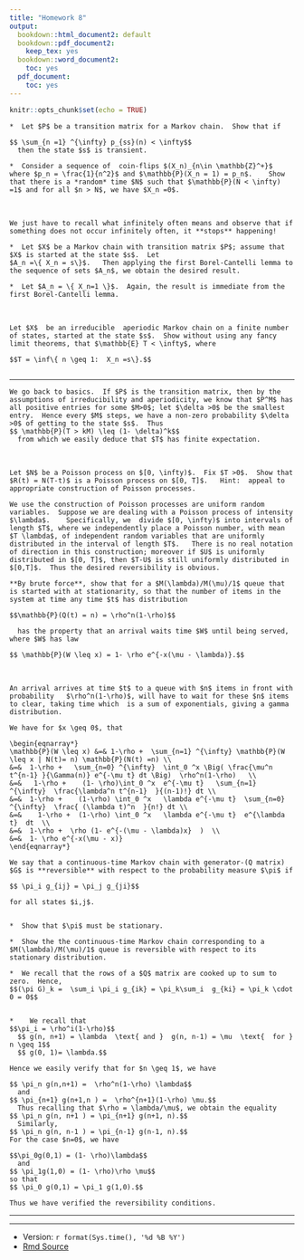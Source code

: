 ```yaml
---
title: "Homework 8"
output:
  bookdown::html_document2: default
  bookdown::pdf_document2:
    keep_tex: yes
  bookdown::word_document2:
    toc: yes
  pdf_document:
    toc: yes
---
```



```r
knitr::opts_chunk$set(echo = TRUE)
```


```exercise


*  Let $P$ be a transition matrix for a Markov chain.  Show that if 

$$ \sum_{n =1} ^{\infty} p_{ss}(n) < \infty$$
  then the state $s$ is transient.

*  Consider a sequence of  coin-flips $(X_n)_{n\in \mathbb{Z}^+}$ where $p_n = \frac{1}{n^2}$ and $\mathbb{P}(X_n = 1) = p_n$.    Show that there is a *random* time $N$ such that $\mathbb{P}(N < \infty) =1$ and for all $n > N$, we have $X_n =0$.  

```

<br>

```solution


We just have to recall what infinitely often means and observe that if something does not occur infinitely often, it **stops** happening!

*  Let $X$ be a Markov chain with transition matrix $P$; assume that $X$ is started at the state $s$.  Let 
$A_n =\{ X_n = s\}$.   Then applying the first Borel-Cantelli lemma to the sequence of sets $A_n$, we obtain the desired result.

*  Let $A_n = \{ X_n=1 \}$.  Again, the result is immediate from the first Borel-Cantelli lemma.
```


<br>



```exercise
Let $X$  be an irreducible  aperiodic Markov chain on a finite number of states, started at the state $s$.  Show without using any fancy limit theorems, that $\mathbb{E} T < \infty$, where 

$$T = \inf\{ n \geq 1:  X_n =s\}.$$
  
```


<hr>

```solution
We go back to basics.  If $P$ is the transition matrix, then by the assumptions of irreducibility and aperiodicity, we know that $P^M$ has all positive entries for some $M>0$; let $\delta >0$ be the smallest entry.  Hence every $M$ steps, we have a non-zero probability $\delta >0$ of getting to the state $s$.  Thus 
$$ \mathbb{P}(T > kM) \leq (1- \delta)^k$$
  from which we easily deduce that $T$ has finite expectation.  
```


<br>

```exercise
Let $N$ be a Poisson process on $[0, \infty)$.  Fix $T >0$.  Show that $R(t) = N(T-t)$ is a Poisson process on $[0, T]$.   Hint:  appeal to appropriate construction of Poisson processes.

```



```solution
We use the construction of Poisson processes are uniform random variables.  Suppose we are dealing with a Poisson process of intensity $\lambda$.    Specifically, we  divide $[0, \infty)$ into intervals of length $T$, where we independently place a Poisson number, with mean $T \lambda$, of independent random variables that are uniformly distributed in the interval of length $T$.   There is no real notation of direction in this construction; moreover if $U$ is uniformly distributed in $[0, T]$, then $T-U$ is still uniformly distributed in $[0,T]$.  Thus the desired reversibility is obvious.  

```





```exercise
**By brute force**, show that for a $M(\lambda)/M(\mu)/1$ queue that is started with at stationarity, so that the number of items in the system at time any time $t$ has distribution

$$\mathbb{P}(Q(t) = n) = \rho^n(1-\rho)$$
  
  has the property that an arrival waits time $W$ until being served, where $W$ has law

$$ \mathbb{P}(W \leq x) = 1- \rho e^{-x(\mu - \lambda)}.$$

```

<br>


```solution
An arrival arrives at time $t$ to a queue with $n$ items in front with probability   $\rho^n(1-\rho)$, will have to wait for these $n$ items to clear, taking time which  is a sum of exponentials, giving a gamma distribution.  

We have for $x \geq 0$, that 

\begin{eqnarray*}
\mathbb{P}(W \leq x) &=& 1-\rho +  \sum_{n=1} ^{\infty} \mathbb{P}(W \leq x | N(t)= n) \mathbb{P}(N(t) =n) \\
&=&  1-\rho +   \sum_{n=0} ^{\infty}  \int_0 ^x \Big( \frac{\mu^n t^{n-1} }{\Gamma(n)} e^{-\mu t} dt \Big)  \rho^n(1-\rho)   \\
&=&   1-\rho +    (1- \rho)\int_0 ^x  e^{-\mu t}   \sum_{n=1} ^{\infty}  \frac{\lambda^n t^{n-1}  }{(n-1)!} dt \\
&=&  1-\rho +    (1-\rho) \int_0 ^x   \lambda e^{-\mu t}  \sum_{n=0} ^{\infty}  \frac{ (\lambda t)^n  }{n!} dt \\
&=&    1-\rho +  (1-\rho) \int_0 ^x   \lambda e^{-\mu t}  e^{\lambda t}  dt  \\
&=&  1-\rho +  \rho (1- e^{-(\mu - \lambda)x}  )  \\
&=&  1- \rho e^{-x(\mu - x)}
\end{eqnarray*}
```

```exercise
We say that a continuous-time Markov chain with generator-(Q matrix) $G$ is **reversible** with respect to the probability measure $\pi$ if

$$ \pi_i g_{ij} = \pi_j g_{ji}$$ 

for all states $i,j$.


*  Show that $\pi$ must be stationary.

*  Show the the continuous-time Markov chain corresponding to a $M(\lambda)/M(\mu)/1$ queue is reversible with respect to its stationary distribution.
```

```solution


*  We recall that the rows of a $Q$ matrix are cooked up to sum to zero.  Hence, 
$$(\pi G)_k =  \sum_i \pi_i g_{ik} = \pi_k\sum_i  g_{ki} = \pi_k \cdot 0 = 0$$ 
  
  
*    We recall that 
$$\pi_i = \rho^i(1-\rho)$$
  $$ g(n, n+1) = \lambda  \text{ and }  g(n, n-1) = \mu  \text{  for } n \geq 1$$
  $$ g(0, 1)= \lambda.$$
  
Hence we easily verify that for $n \geq 1$, we have

$$ \pi_n g(n,n+1) =  \rho^n(1-\rho) \lambda$$
  and
$$ \pi_{n+1} g(n+1,n ) =  \rho^{n+1}(1-\rho) \mu.$$
  Thus recalling that $\rho = \lambda/\mu$, we obtain the equality
$$ \pi_n g(n, n+1 ) = \pi_{n+1} g(n+1, n).$$
  Similarly, 
$$ \pi_n g(n, n-1 ) = \pi_{n-1} g(n-1, n).$$
For the case $n=0$, we have

$$\pi_0g(0,1) = (1- \rho)\lambda$$
  and
$$ \pi_1g(1,0) = (1- \rho)\rho \mu$$
so that
$$ \pi_0 g(0,1) = \pi_1 g(1,0).$$

Thus we have verified the reversibility conditions.   
```


<hr>
<hr>




*  Version: `r format(Sys.time(), '%d %B %Y')`
* [Rmd Source](https://tsoo-math.github.io/ucl/QHW8-sols.Rmd)

